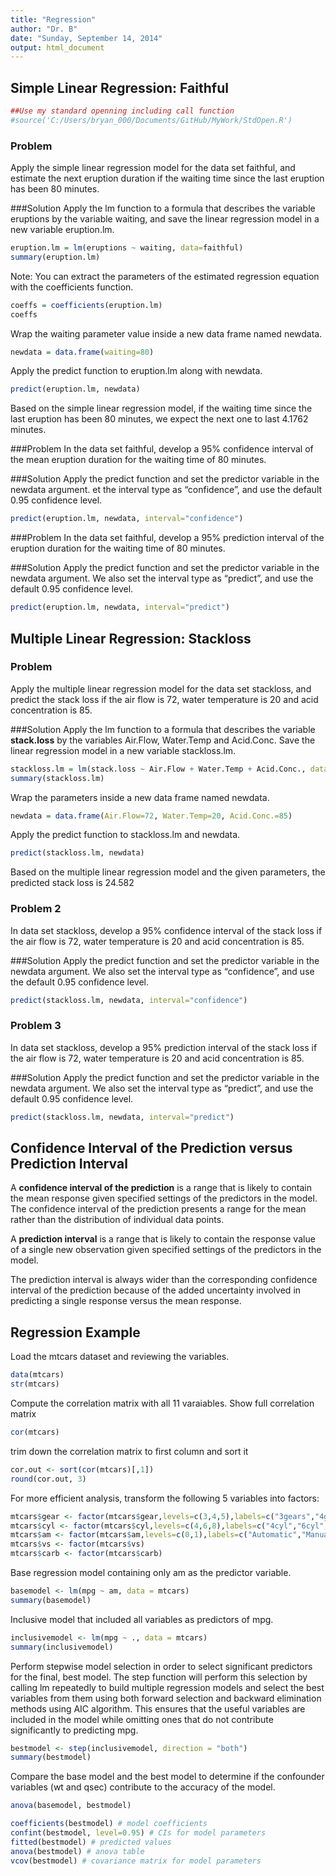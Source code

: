 ```yaml
---
title: "Regression"
author: "Dr. B"
date: "Sunday, September 14, 2014"
output: html_document
---
```


Simple Linear Regression: Faithful
----------
```r
##Use my standard openning including call function
#source('C:/Users/bryan_000/Documents/GitHub/MyWork/StdOpen.R')

```
### Problem
Apply the simple linear regression model for the data set faithful, and estimate the next eruption duration if the waiting time since the last eruption has been 80 minutes.

###Solution
Apply the lm function to a formula that describes the variable eruptions by the variable waiting, and save the linear regression model in a new variable eruption.lm.
```r
eruption.lm = lm(eruptions ~ waiting, data=faithful)
summary(eruption.lm)
```

Note: You can extract the parameters of the estimated regression equation with the coefficients function.

```r
coeffs = coefficients(eruption.lm)
coeffs 
```

Wrap the waiting parameter value inside a new data frame named newdata.
```r
newdata = data.frame(waiting=80)
```

Apply the predict function to eruption.lm along with newdata.
```r
predict(eruption.lm, newdata) 
```

Based on the simple linear regression model, if the waiting time since the last eruption has been 80 minutes, we expect the next one to last 4.1762 minutes.

###Problem
In the data set faithful, develop a 95% confidence interval of the mean eruption duration for the waiting time of 80 minutes.

###Solution
Apply the predict function and set the predictor variable in the newdata argument. et the interval type as "confidence", and use the default 0.95 confidence level.

```r
predict(eruption.lm, newdata, interval="confidence") 
```

###Problem
In the data set faithful, develop a 95% prediction interval of the eruption duration for the waiting time of 80 minutes.

###Solution
Apply the predict function and set the predictor variable in the newdata argument. We also set the interval type as "predict", and use the default 0.95 confidence level.

```r
predict(eruption.lm, newdata, interval="predict") 
```

Multiple Linear Regression: Stackloss
----------
### Problem
Apply the multiple linear regression model for the data set stackloss, and predict the stack loss if the air flow is 72, water temperature is 20 and acid concentration is 85.

###Solution
Apply the lm function to a formula that describes the variable <b>stack.loss</b> by the variables Air.Flow, Water.Temp and Acid.Conc. Save the linear regression model in a new variable stackloss.lm.

```r
stackloss.lm = lm(stack.loss ~ Air.Flow + Water.Temp + Acid.Conc., data=stackloss)
summary(stackloss.lm)
```

Wrap the parameters inside a new data frame named newdata.

```r
newdata = data.frame(Air.Flow=72, Water.Temp=20, Acid.Conc.=85)
```

Apply the predict function to stackloss.lm and newdata.

```r
predict(stackloss.lm, newdata) 
```

Based on the multiple linear regression model and the given parameters, the predicted stack loss is 24.582

### Problem 2
In data set stackloss, develop a 95% confidence interval of the stack loss if the air flow is 72, water temperature is 20 and acid concentration is 85.

###Solution
Apply the predict function and set the predictor variable in the newdata argument. We also set the interval type as "confidence", and use the default 0.95 confidence level.

```r
predict(stackloss.lm, newdata, interval="confidence") 
```

### Problem 3
In data set stackloss, develop a 95% prediction interval of the stack loss if the air flow is 72, water temperature is 20 and acid concentration is 85.

###Solution
Apply the predict function and set the predictor variable in the newdata argument. We also set the interval type as "predict", and use the default 0.95 confidence level.

```r
predict(stackloss.lm, newdata, interval="predict") 
```

Confidence Interval of the Prediction versus Prediction Interval
----------------------------------------------------------------
A <b>confidence interval of the prediction</b> is a range that is likely to contain the mean response given specified settings of the predictors in the model. The confidence interval of the prediction presents a range for the mean rather than the distribution of individual data points.

A <b>prediction interval</b> is a range that is likely to contain the response value of a single new observation given specified settings of the predictors in the model.

The prediction interval is always wider than the corresponding confidence interval of the prediction because of the added uncertainty involved in predicting a single response versus the mean response.

Regression Example
------------------
Load the mtcars dataset and reviewing the variables.
```r
data(mtcars)
str(mtcars)
```

Compute the correlation matrix with all 11 varaiables.
Show full correlation matrix
```r
cor(mtcars)
```
trim down the correlation matrix to first column and sort it
```r
cor.out <- sort(cor(mtcars)[,1])
round(cor.out, 3)
```

For more efficient analysis, transform the following 5 variables into factors:
```r
mtcars$gear <- factor(mtcars$gear,levels=c(3,4,5),labels=c("3gears","4gears","5gears"))
mtcars$cyl <- factor(mtcars$cyl,levels=c(4,6,8),labels=c("4cyl","6cyl","8cyl")) 
mtcars$am <- factor(mtcars$am,levels=c(0,1),labels=c("Automatic","Manual"))
mtcars$vs <- factor(mtcars$vs)
mtcars$carb <- factor(mtcars$carb)
```



Base regression model containing only am as the predictor variable.
```r
basemodel <- lm(mpg ~ am, data = mtcars)
summary(basemodel)
```

Inclusive model that included all variables as predictors of mpg.
```r
inclusivemodel <- lm(mpg ~ ., data = mtcars)
summary(inclusivemodel)
```

Perform stepwise model selection in order to select significant predictors for the final, best model. The step function will perform this selection by calling lm repeatedly to build multiple regression models and select the best variables from them using both forward selection and backward elimination methods using AIC algorithm. This  ensures that the useful variables are included in the model while omitting ones that do not contribute significantly to predicting mpg.
```r
bestmodel <- step(inclusivemodel, direction = "both")
summary(bestmodel)
```

Compare the base model and the best model to determine if the confounder variables (wt and qsec) contribute to the accuracy of the model.
```r
anova(basemodel, bestmodel)
```

```r
coefficients(bestmodel) # model coefficients
confint(bestmodel, level=0.95) # CIs for model parameters 
fitted(bestmodel) # predicted values
anova(bestmodel) # anova table 
vcov(bestmodel) # covariance matrix for model parameters 
```





